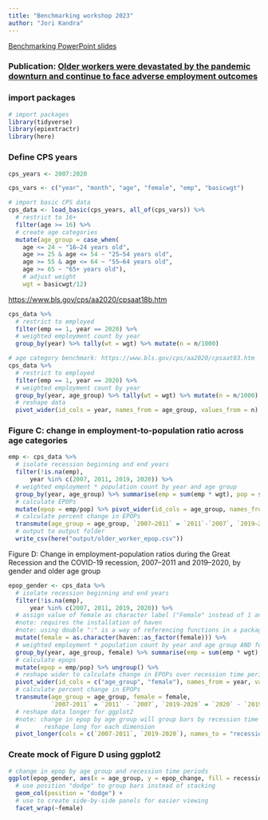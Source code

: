 ```yaml
---
title: "Benchmarking workshop 2023"
author: "Jori Kandra"
---
```


[Benchmarking PowerPoint slides](https://github.com/Economic/earn_code_library/blob/main/supp_files/earncon2023_%20benchmarking_workshop.pdf)

### Publication: [Older workers were devastated by the pandemic downturn and continue to face adverse employment outcomes](https://www.epi.org/publication/older-workers-were-devastated-by-the-pandemic-downturn-and-continue-to-face-adverse-employment-outcomes-epi-testimony-for-the-senate-special-committee-on-aging/)

### import packages

```r
# import packages
library(tidyverse)
library(epiextractr)
library(here)
```

### Define CPS years

```r
cps_years <- 2007:2020
```

```r
cps_vars <- c("year", "month", "age", "female", "emp", "basicwgt")
```

```r
# import basic CPS data
cps_data <- load_basic(cps_years, all_of(cps_vars)) %>% 
  # restrict to 16+
  filter(age >= 16) %>% 
  # create age categories
  mutate(age_group = case_when(
    age <= 24 ~ "16–24 years old",
    age >= 25 & age <= 54 ~ "25–54 years old",
    age >= 55 & age <= 64 ~ "55–64 years old",
    age >= 65 ~ "65+ years old"),
    # adjust weight
    wgt = basicwgt/12)

```

<https://www.bls.gov/cps/aa2020/cpsaat18b.htm>

```r

cps_data %>% 
  # restrict to employed
  filter(emp == 1, year == 2020) %>% 
  # weighted employment count by year
  group_by(year) %>% tally(wt = wgt) %>% mutate(n = n/1000)

```

```r
# age category benchmark: https://www.bls.gov/cps/aa2020/cpsaat03.htm
cps_data %>% 
  # restrict to employed
  filter(emp == 1, year == 2020) %>% 
  # weighted employment count by year
  group_by(year, age_group) %>% tally(wt = wgt) %>% mutate(n = n/1000) %>% 
  # reshape data
  pivot_wider(id_cols = year, names_from = age_group, values_from = n)
```

### Figure C: change in employment-to-population ratio across age categories

```r
emp <- cps_data %>%
  # isolate recession beginning and end years
  filter(!is.na(emp),
      year %in% c(2007, 2011, 2019, 2020)) %>% 
  # weighted employment * population count by year and age group
  group_by(year, age_group) %>% summarise(emp = sum(emp * wgt), pop = sum(wgt)) %>% 
  # calculate EPOPs
  mutate(epop = emp/pop) %>% pivot_wider(id_cols = age_group, names_from = year, values_from = epop) %>% 
  # calculate percent change in EPOPs
  transmute(age_group = age_group, `2007–2011` = `2011`-`2007`, `2019–2020` = `2020`-`2019`) %>%
  # output to output folder
  write_csv(here("output/older_worker_epop.csv"))
```

Figure D: Change in employment-population ratios during the Great Recession and the COVID-19 recession, 2007--2011 and 2019--2020, by gender and older age group

```r
epop_gender <- cps_data %>% 
  # isolate recession beginning and end years
  filter(!is.na(emp),
      year %in% c(2007, 2011, 2019, 2020)) %>% 
  # assign value of female as character label ("Female" instead of 1 and "Male" instead of 0)
  #note: requires the installation of haven
  #note: using double ":" is a way of referencing functions in a package without importing entire package
  mutate(female = as.character(haven::as_factor(female))) %>% 
  # weighted employment * population count by year and age group AND female
  group_by(year, age_group, female) %>% summarise(emp = sum(emp * wgt), pop = sum(wgt)) %>% 
  # calculate epops
  mutate(epop = emp/pop) %>% ungroup() %>% 
  # reshape wider to calculate change in EPOPs over recession time perios
  pivot_wider(id_cols = c("age_group", "female"), names_from = year, values_from = epop) %>% 
  # calculate percent change in EPOPs
  transmute(age_group = age_group, female = female, 
            `2007-2011` = `2011` - `2007`, `2019-2020` = `2020` - `2019`) %>% 
  # reshape data longer for ggplot2
  #note: change in epop by age group will group bars by recession time period, create panels by gender,
  #       reshape long for each dimension
  pivot_longer(cols = c(`2007-2011`, `2019-2020`), names_to = "recession", values_to = "epop_change")
```

### Create mock of Figure D using ggplot2

```r
# change in epop by age group and recession time periods
ggplot(epop_gender, aes(x = age_group, y = epop_change, fill = recession)) +
  # use position "dodge" to group bars instead of stacking
  geom_col(position = "dodge") +
  # use to create side-by-side panels for easier viewing
  facet_wrap(~female)
```
